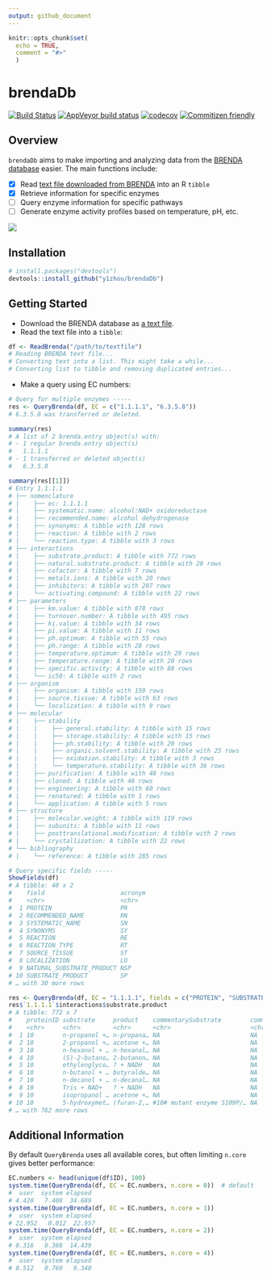 ```yaml
---
output: github_document
---
```


```r
knitr::opts_chunk$set(
  echo = TRUE,
  comment = "#>"
  )
```

# brendaDb
<!-- Badges: start -->
[![Build Status](https://travis-ci.org/y1zhou/brendaDb.svg?branch=master)](https://travis-ci.org/y1zhou/brendaDb)
[![AppVeyor build status](https://ci.appveyor.com/api/projects/status/github/y1zhou/brendaDb?branch=master&svg=true)](https://ci.appveyor.com/project/y1zhou/brendaDb)
[![codecov](https://codecov.io/gh/y1zhou/brendaDb/branch/master/graph/badge.svg)](https://codecov.io/gh/y1zhou/brendaDb)
[![Commitizen friendly](https://img.shields.io/badge/commitizen-friendly-brightgreen.svg)](http://commitizen.github.io/cz-cli/)
<!-- Badges: end -->

## Overview
`brendaDb` aims to make importing and analyzing data from the [BRENDA database](https://www.brenda-enzymes.org) easier. The main functions include:

- [x] Read [text file downloaded from BRENDA](https://www.brenda-enzymes.org/download_brenda_without_registration.php) into an R `tibble`
- [x] Retrieve information for specific enzymes
- [ ] Query enzyme information for specific pathways
- [ ] Generate enzyme activity profiles based on temperature, pH, etc.

<img src='man/figures/brendaDb.png' align="center" />

## Installation
```r
# install.packages("devtools")
devtools::install_github("y1zhou/brendaDb")
```

## Getting Started
- Download the BRENDA database as [a text file](https://www.brenda-enzymes.org/download_brenda_without_registration.php).
- Read the text file into a `tibble`:
```r
df <- ReadBrenda("/path/to/textfile")
# Reading BRENDA text file...
# Converting text into a list. This might take a while...
# Converting list to tibble and removing duplicated entries...
```
- Make a query using EC numbers:
```r
# Query for multiple enzymes -----
res <- QueryBrenda(df, EC = c("1.1.1.1", "6.3.5.8"))
# 6.3.5.8 was transferred or deleted.

summary(res)
# A list of 2 brenda.entry object(s) with:
# - 1 regular brenda.entry object(s)
#   1.1.1.1
# - 1 transferred or deleted object(s)
#   6.3.5.8

summary(res[[1]])
# Entry 1.1.1.1
# ├── nomenclature
# |    ├── ec: 1.1.1.1
# |    ├── systematic.name: alcohol:NAD+ oxidoreductase
# |    ├── recommended.name: alcohol dehydrogenase
# |    ├── synonyms: A tibble with 128 rows
# |    ├── reaction: A tibble with 2 rows
# |    └── reaction.type: A tibble with 3 rows
# ├── interactions
# |    ├── substrate.product: A tibble with 772 rows
# |    ├── natural.substrate.product: A tibble with 20 rows
# |    ├── cofactor: A tibble with 7 rows
# |    ├── metals.ions: A tibble with 20 rows
# |    ├── inhibitors: A tibble with 207 rows
# |    └── activating.compound: A tibble with 22 rows
# ├── parameters
# |    ├── km.value: A tibble with 878 rows
# |    ├── turnover.number: A tibble with 495 rows
# |    ├── ki.value: A tibble with 34 rows
# |    ├── pi.value: A tibble with 11 rows
# |    ├── ph.optimum: A tibble with 55 rows
# |    ├── ph.range: A tibble with 28 rows
# |    ├── temperature.optimum: A tibble with 29 rows
# |    ├── temperature.range: A tibble with 20 rows
# |    ├── specific.activity: A tibble with 88 rows
# |    └── ic50: A tibble with 2 rows
# ├── organism
# |    ├── organism: A tibble with 159 rows
# |    ├── source.tissue: A tibble with 63 rows
# |    └── localization: A tibble with 9 rows
# ├── molecular
# |    ├── stability
# |    |    ├── general.stability: A tibble with 15 rows
# |    |    ├── storage.stability: A tibble with 15 rows
# |    |    ├── ph.stability: A tibble with 20 rows
# |    |    ├── organic.solvent.stability: A tibble with 25 rows
# |    |    ├── oxidation.stability: A tibble with 3 rows
# |    |    └── temperature.stability: A tibble with 36 rows
# |    ├── purification: A tibble with 48 rows
# |    ├── cloned: A tibble with 46 rows
# |    ├── engineering: A tibble with 60 rows
# |    ├── renatured: A tibble with 1 rows
# |    └── application: A tibble with 5 rows
# ├── structure
# |    ├── molecular.weight: A tibble with 119 rows
# |    ├── subunits: A tibble with 11 rows
# |    ├── posttranslational.modification: A tibble with 2 rows
# |    └── crystallization: A tibble with 22 rows
# └── bibliography
# |    └── reference: A tibble with 285 rows

# Query specific fields -----
ShowFields(df)
# A tibble: 40 x 2
#    field                     acronym
#    <chr>                     <chr>  
#  1 PROTEIN                   PR     
#  2 RECOMMENDED_NAME          RN     
#  3 SYSTEMATIC_NAME           SN     
#  4 SYNONYMS                  SY     
#  5 REACTION                  RE     
#  6 REACTION_TYPE             RT     
#  7 SOURCE_TISSUE             ST     
#  8 LOCALIZATION              LO     
#  9 NATURAL_SUBSTRATE_PRODUCT NSP    
# 10 SUBSTRATE_PRODUCT         SP     
# … with 30 more rows

res <- QueryBrenda(df, EC = "1.1.1.1", fields = c("PROTEIN", "SUBSTRATE_PRODUCT"))
res$`1.1.1.1`$interactions$substrate.product
# A tibble: 772 x 7
#    proteinID substrate     product    commentarySubstrate        commentaryProdu… reversibility refID
#    <chr>     <chr>         <chr>      <chr>                      <chr>            <chr>         <chr>
#  1 10        n-propanol +… n-propana… NA                         NA               r             120  
#  2 10        2-propanol +… acetone +… NA                         NA               NA            122  
#  3 10        n-hexanol + … n-hexanal… NA                         NA               r             120  
#  4 10        (S)-2-butano… 2-butanon… NA                         NA               r             120  
#  5 10        ethylenglyco… ? + NADH   NA                         NA               r             120  
#  6 10        n-butanol + … butyralde… NA                         NA               NA            122  
#  7 10        n-decanol + … n-decanal… NA                         NA               r             120  
#  8 10        Tris + NAD+   ? + NADH   NA                         NA               r             120  
#  9 10        isopropanol … acetone +… NA                         NA               NA            139,…
# 10 10        5-hydroxymet… (furan-2,… #10# mutant enzyme S109P/… NA               NA            193,…
# … with 762 more rows
```


## Additional Information
By default `QueryBrenda` uses all available cores, but often limiting `n.core` gives better performance:
```r
EC.numbers <- head(unique(df$ID), 100)
system.time(QueryBrenda(df, EC = EC.numbers, n.core = 0))  # default
#  user  system elapsed
# 4.420   7.408  34.689
system.time(QueryBrenda(df, EC = EC.numbers, n.core = 1))
#  user  system elapsed 
# 22.952   0.012  22.957
system.time(QueryBrenda(df, EC = EC.numbers, n.core = 2))
#  user  system elapsed 
# 0.316   0.368  14.439
system.time(QueryBrenda(df, EC = EC.numbers, n.core = 4))
#  user  system elapsed
# 0.512   0.760   9.340
```
